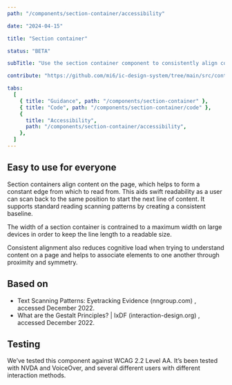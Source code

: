 ```yaml
---
path: "/components/section-container/accessibility"

date: "2024-04-15"

title: "Section container"

status: "BETA"

subTitle: "Use the section container component to consistently align content within an app."

contribute: "https://github.com/mi6/ic-design-system/tree/main/src/content/structured/components/section-container"

tabs:
  [
    { title: "Guidance", path: "/components/section-container" },
    { title: "Code", path: "/components/section-container/code" },
    {
      title: "Accessibility",
      path: "/components/section-container/accessibility",
    },
  ]
---
```


## Easy to use for everyone

Section containers align content on the page, which helps to form a constant edge from which to read from. This aids swift readability as a user can scan back to the same position to start the next line of content. It supports standard reading scanning patterns by creating a consistent baseline.

The width of a section container is contrained to a maximum width on large devices in order to keep the line length to a readable size.

Consistent alignment also reduces cognitive load when trying to understand content on a page and helps to associate elements to one another through proximity and symmetry.

## Based on

<ul>
  <li>
    <ic-link
      target="_blank"
      href="https://nngroup.com"
      rel="noreferer noopener nofollow"
    >
      Text Scanning Patterns: Eyetracking Evidence (nngroup.com)
    </ic-link>
    , accessed December 2022.
  </li>
  <li>
    <ic-link
      target="_blank"
      href="https://interaction-design.org"
      rel="noreferer noopener nofollow"
    >
      What are the Gestalt Principles? | IxDF (interaction-design.org)
    </ic-link>
    , accessed December 2022.
  </li>
</ul>

## Testing

We’ve tested this component against WCAG 2.2 Level AA. It’s been tested with NVDA and VoiceOver, and several different users with different interaction methods.
